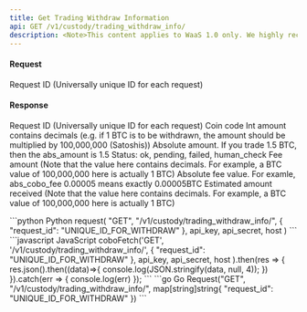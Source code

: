 ```yaml
---
title: Get Trading Withdraw Information
api: GET /v1/custody/trading_withdraw_info/ 
description: <Note>This content applies to WaaS 1.0 only. We highly recommend that you upgrade to [WaaS 2.0](https://www.cobo.com/developers/v2/guides/overview/introduction).</Note> This endpoint returns information about a trading withdraw request. It requires a valid request ID and returns details such as the coin code, amount, fee, and status of the request. The response also includes the estimated amount received after deducting the fee.
---
```

#### Request
<ParamField query="request_id" type="String" required>Request ID (Universally unique ID for each request)</ParamField>

#### Response 
<ResponseField name="request_id" type="String" >Request ID (Universally unique ID for each request)</ResponseField>
<ResponseField name="coin" type="String" >Coin code</ResponseField>
<ResponseField name="amount" type="Int" >Int amount contains decimals (e.g. if 1 BTC is to be withdrawn, the amount should be multiplied by 100,000,000 (Satoshis))</ResponseField>
<ResponseField name="abs_amount" type="String" >Absolute amount. If you trade 1.5 BTC, then the abs_amount is 1.5</ResponseField>
<ResponseField name="status" type="String" >Status: ok, pending, failed, human_check</ResponseField>
<ResponseField name="fee" type="Int" >Fee amount (Note that the value here contains decimals. For example, a BTC value of 100,000,000 here is actually 1 BTC)</ResponseField>
<ResponseField name="abs_fee" type="String" >Absolute fee value. For examle, abs_cobo_fee 0.00005 means exactly 0.00005BTC</ResponseField>
<ResponseField name="estimated_amount_received" type="Int" >Estimated amount received (Note that the value here contains decimals. For example, a BTC value of 100,000,000 here is actually 1 BTC)</ResponseField>

<RequestExample>
```python Python
request(
    "GET",
    "/v1/custody/trading_withdraw_info/",
    {
        "request_id": "UNIQUE_ID_FOR_WITHDRAW"
    },
    api_key, api_secret, host
)
```
```javascript JavaScript
coboFetch('GET', '/v1/custody/trading_withdraw_info/',
        {
            "request_id": "UNIQUE_ID_FOR_WITHDRAW"
        },
        api_key, api_secret, host
    ).then(res => {
        res.json().then((data)=>{
            console.log(JSON.stringify(data, null, 4));
        })
    }).catch(err => {
        console.log(err)
    });
```
```go Go
Request("GET", "/v1/custody/trading_withdraw_info/", map[string]string{
    "request_id": "UNIQUE_ID_FOR_WITHDRAW"
})
```
</RequestExample>

<ResponseExample>

</ResponseExample>
